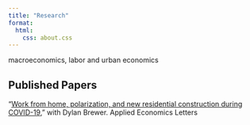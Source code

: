 ```yaml
---
title: "Research"
format:
  html:
    css: about.css
---
```


macroeconomics, labor and urban economics

## Published Papers

"[Work from home, polarization, and new residential construction during COVID-19](https://www.tandfonline.com/doi/full/10.1080/13504851.2024.2397566#abstract)," with Dylan Brewer. Applied Economics Letters
